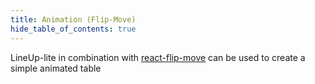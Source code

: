 ```yaml
---
title: Animation (Flip-Move)
hide_table_of_contents: true
---
```


LineUp-lite in combination with [react-flip-move](https://github.com/joshwcomeau/react-flip-move) can be used to create a simple animated table


<CodeSandboxExample name="animation" />
